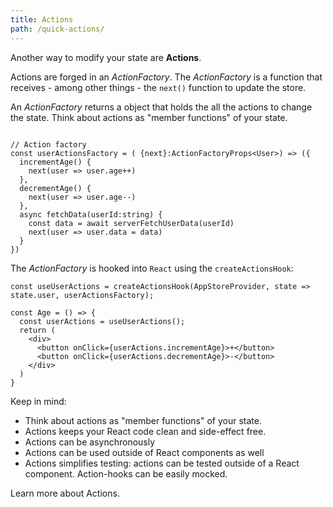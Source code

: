 ```yaml
---
title: Actions
path: /quick-actions/
---
```



Another way to modify your state are **Actions**.

Actions are forged in an _ActionFactory_. The _ActionFactory_ is a function that
receives - among other things - the `next()` function to update the store.

An _ActionFactory_ returns a object that holds
the all the actions to change the state. Think about actions as "member functions" of your state.

```code src=https://stackblitz.com/edit/restate-actions?file=index.tsx

// Action factory
const userActionsFactory = ( {next}:ActionFactoryProps<User>) => ({
  incrementAge() {
    next(user => user.age++)
  },
  decrementAge() {
    next(user => user.age--)
  },
  async fetchData(userId:string) {
    const data = await serverFetchUserData(userId)
    next(user => user.data = data)
  }
})
```

The _ActionFactory_ is hooked into `React` using the `createActionsHook`:

```code src=https://stackblitz.com/edit/restates?file=index.tsx
const useUserActions = createActionsHook(AppStoreProvider, state => state.user, userActionsFactory);

const Age = () => {
  const userActions = useUserActions();
  return (
    <div>
      <button onClick={userActions.incrementAge}>+</button>
      <button onClick={userActions.decrementAge}>-</button>
    </div>
  )
}
```

<InfoPanel>

Keep in mind:

- Think about actions as "member functions" of your state.
- Actions keeps your React code clean and side-effect free.
- Actions can be asynchronously
- Actions can be used outside of React components as well
- Actions simplifies testing: actions can be tested outside of a React component. Action-hooks can be easily mocked.

Learn more about <Link to="/actions">Actions.</Link>

</InfoPanel>
